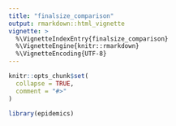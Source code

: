 ```yaml
---
title: "finalsize_comparison"
output: rmarkdown::html_vignette
vignette: >
  %\VignetteIndexEntry{finalsize_comparison}
  %\VignetteEngine{knitr::rmarkdown}
  %\VignetteEncoding{UTF-8}
---
```


```r
knitr::opts_chunk$set(
  collapse = TRUE,
  comment = "#>"
)
```

```r
library(epidemics)
```

